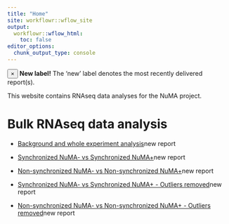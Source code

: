 ```yaml
---
title: "Home"
site: workflowr::wflow_site
output:
  workflowr::wflow_html:
    toc: false
editor_options:
  chunk_output_type: console
---
```


<div class="alert alert-dismissible alert-info">
  <button type="button" class="close" data-dismiss="alert">&times;</button>
  <strong>New label!</strong> The 'new' label denotes the most recently delivered report(s).
</div>

This  website contains RNAseq data analyses for the NuMA project.

# Bulk RNAseq data analysis

- [Background and whole experiment analysis](01_introduction.html)<span class="label btn-warning">new report</span>

- [Synchronized NuMA- vs Synchronized NuMA+](02_numa_vs_nonuma_s.html)<span class="label btn-warning">new report</span>

- [Non-synchronized NuMA- vs Non-synchronized NuMA+](03_numa_vs_nonuma_ns.html)<span class="label btn-warning">new report</span>

- [Synchronized NuMA- vs Synchronized NuMA+ - Outliers removed](04_numa_vs_nonuma_s_no_outliers.html)<span class="label btn-warning">new report</span>

- [Non-synchronized NuMA- vs Non-synchronized NuMA+ - Outliers removed](05_numa_vs_nonuma_ns_no_outliers.html)<span class="label btn-warning">new report</span>